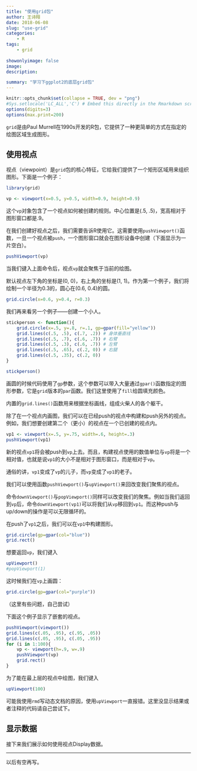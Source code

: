 ```yaml
---
title: "使用grid包"
author: 王诗翔
date: 2018-06-08
slug: "use-grid"
categories: 
    - R
tags:
    - grid
    
showonlyimage: false
image: 
description: 

summary: "学习下ggplot2的底层grid包"
---
```



```r
knitr::opts_chunk$set(collapse = TRUE, dev = "png")
#Sys.setlocale('LC_ALL','C') # Embed this directly in the Rmarkdown script that contains the Chinese character comment
options(digits=3)
options(max.print=200)
```

`grid`是由Paul Murrell在1990s开发的R包，它提供了一种更简单的方式在指定的绘图区域生成图形。

## 使用视点

视点（viewpoint）是`grid`包的核心特征，它给我们提供了一个矩形区域用来组织图形。下面是一个例子：

```r
library(grid)

vp <- viewport(x=0.5, y=0.5, width=0.9, height=0.9)
```

这个`vp`对象包含了一个视点如何被创建的规则。中心位置是(.5, .5)，宽高相对于图形窗口都是.9。

在我们创建好视点之后，我们需要告诉R使用它。这需要使用`pushViewport()`函数，一旦一个视点被`push`，一个图形窗口就会在图形设备中创建（下面显示为一片空白）。

```r
pushViewport(vp)
```

当我们键入上面命令后，视点`vp`就会聚焦于当前的绘图。

默认视点左下角的坐标是(0, 0)，右上角的坐标是(1, 1)。作为第一个例子，我们将绘制一个半径为0.3的，圆心在(0.6, 0.4)的圆。

```r
grid.circle(x=0.6, y=0.4, r=0.3)
```

我们再来看另一个例子——创建一个小人。

```r
stickperson <- function(){
    grid.circle(x=.5, y=.8, r=.1, gp=gpar(fill="yellow"))
    grid.lines(c(.5, .5), c(.7, .2)) # 身体垂直线
    grid.lines(c(.5, .7), c(.6, .7)) # 右臂
    grid.lines(c(.5, .3), c(.6, .7)) # 左臂
    grid.lines(c(.5, .65), c(.2, 0)) # 右腿
    grid.lines(c(.5, .35), c(.2, 0))
}

stickperson()
```

画圆的时候代码使用了`gp`参数，这个参数可以带入大量通过`gpar()`函数指定的图形参数，它是`grid`版本的`par`函数。我们这里使用了`fill`给圆填充颜色。

内置的`grid.lines()`函数用来根据坐标画线，组成火柴人的各个躯干。

除了在一个视点内画图，我们可以在已经push的视点中构建和push另外的视点。例如，我们想要创建第二个（更小）的视点在一个已创建的视点内。

```r
vp1 <- viewport(x=.5, y=.75, width=.6, height=.3)
pushViewport(vp1)

```

新的视点`vp1`将会被push到`vp`上去。而且，构建视点使用的数值单位与`vp`将是一个相对值，也就是说`vp1`的大小不是相对于图形窗口，而是相对于`vp`。

通俗的讲，`vp1`变成了`vp`的儿子，而`vp`变成了`vp1`的老子。

我们可以使用函数`pushViewport()`与`upViewport()`来回改变我们聚焦的视点。

命令`downViewport()`与`popViewport()`同样可以改变我们的聚焦。例如当我们返回到`vp`后，命令`downViewport(vp1)`可以将我们从`vp`移回到`vp1`。而这种push与up/down的操作是可以无限循环的。

在push了`vp1`之后，我们可以在`vp1`中构建图形。

```r
grid.circle(gp=gpar(col="blue"))
grid.rect()
```

想要返回`vp`，我们键入

```r
upViewport()
#popViewport(1)
```
这时候我们在`vp`上画圆：

```r
grid.circle(gp=gpar(col="purple"))
```

（这里有些问题，自己尝试）

下面这个例子显示了嵌套的视点。

```r
pushViewport(viewport())
grid.lines(c(.05, .95), c(.95, .05))
grid.lines(c(.05, .95), c(.05, .95))
for (i in 1:100){
    vp <- viewport(h=.9, w=.9)
    pushViewport(vp)
    grid.rect()
}
```

为了能在最上层的视点中绘图，我们键入

```r
upViewport(100)
```

可能我使用`rmd`写动态文档的原因，使用`upViewport`一直报错。这里没显示结果或者注释的代码请自己尝试下。

## 显示数据

接下来我们展示如何使用视点Display数据。

***

以后有空再写。
